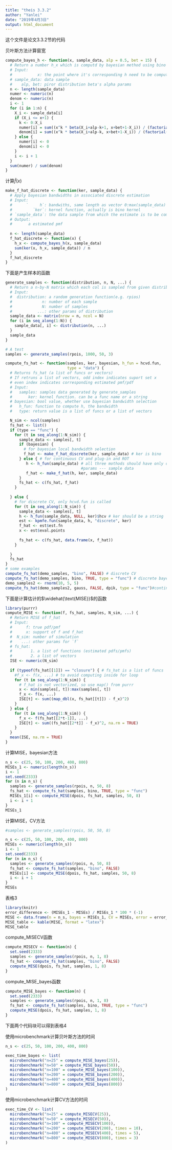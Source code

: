 ```yaml
---
title: "theis 3.3.2"
author: "Yanlei"
date: "2019年4月3日"
output: html_document 
---
```

这个文件是论文3.3.2节的代码


贝叶斯方法计算窗宽
```r
compute_bayes_h <- function(x, sample_data, alp = 0.5, bet = 15) {
  # Return a number h_x which is computd by bayesian method using bino ker
  # Input: 
  #           x: the point where it's corresponding h need to be computed
  # sample_data: data sample
  #    alp, bet: piror distribution beta's alpha params
  n <- length(sample_data)
  numer <- numeric(n)
  denom <- numeric(n)
  i <- 1
  for (i in 1:n) {
    X_i <- sample_data[i]
    if (X_i <= x+1) {
      k <- 0:X_i
      numer[i] = sum((x^k * beta(X_i+alp-k+1, x+bet+1-X_i)) / (factorial(x+1-X_i) * factorial(k) * factorial(X_i-k)))
      denom[i] = sum((x^k * beta(X_i+alp-k, x+bet+1-X_i)) / (factorial(x+1-X_i) * factorial(k) * factorial(X_i-k)))
    } else {
      numer[i] <- 0
      denom[i] <- 0
    }
    i <- i + 1
  }
  sum(numer) / sum(denom)
}

```


计算$\hat{f}(x)$

```r

make_f_hat_discrete <- function(ker, sample_data) {
  # Apply bayesian bandwidths in associated discrete estimation
  # Input: 
  #      `     h`: bandwiths, same length as vector 0:max(sample_data)
  #         `ker`: kernel function, actually is bino kernel
  # `sample_data`: the data sample from which the estimate is to be computed
  # Output:
  #       a estimated pmf
  
  n <- length(sample_data)
  f_hat_discrete <- function(x) {
    h_x <- compute_bayes_h(x, sample_data)
    sum(ker(x, h_x, sample_data)) / n
  }
  f_hat_discrete
}
```


下面是产生样本的函数

```r
generate_samples <- function(distribution, n, N, ...) {
  # Return a n-by-N matrix which each col is sampled from given distribution
  # Input:
  #  distribution: a random generation function(e.g. rpios)
  #             n: number of each sample
  #             N: number of samples
  #           ...: other params of distribution
  sample_data <- matrix(nrow = n, ncol = N)
  for (i in seq_along(1:N)) {
    sample_data[, i] <- distribution(n, ...)
  }
  sample_data
}
```

```r
# A test
samples <- generate_samples(rpois, 1000, 50, 3)
```


```r
compute_fs_hat <- function(samples, ker, bayesian, h_fun = hcvd.fun,
                           type = "data") {
  # Returns fs_hat (a list of funcs or vectors)
  # If retruns a list of vectors, odd index indicates suport set x
  # even index indicates corresponding estimated pmf/pdf
  # Input:
  #   samples: samples data generated by generate_samples
  #       ker: kernel function. can be a func name or a string
  # bayesian: bool value, whether use bayesian bandwidth selection
  #   h_fun: function to compute h, the bandwidth
  #   type: return value is a list of funcs or a list of vectors

  N_sim <- ncol(samples)
  fs_hat <- list()
  if (type == "func") {
    for (t in seq_along(1:N_sim)) {
      sample_data <- samples[, t]
      if (bayesian) {
        # for bayesian local bandwidth selection
        f_hat <- make_f_hat_discrete(ker, sample_data) # ker is bino
      } else { # for continuous CV and plug-in and ROT
         h <- h_fun(sample_data) # all three mothods should have only one
                                 #params --- sample data
         f_hat <- make_f_hat(h, ker, sample_data)
      }
      fs_hat <- c(fs_hat, f_hat)
    }
    
  } else {
    # for discrete CV, only hcvd.fun is called
    for (t in seq_along(1:N_sim)) {
      sample_data <- samples[, t]
      h <- h_fun(sample_data, NULL, ker)$hcv # ker should be a string
      est <- kpmfe.fun(sample_data, h, "discrete", ker)
      f_hat <- est$est.fn 
      x <- est$eval.points
      
      fs_hat <- c(fs_hat, data.frame(x, f_hat))
    }
    
  }
  fs_hat
}
# some examples
compute_fs_hat(demo_samples, "bino", FALSE) # discrete CV
compute_fs_hat(demo_samples, bino, TRUE, type = "func") # discrete bayes
demo_samples2 <- rnorm(10, 5, 5)
compute_fs_hat(demo_samples2, gauss, FALSE, dpik, type = "func")#continuous
```


下面是计算估计的$\widehat{\text{MISE}}$的函数

```r
library(purrr)
compute_MISE <- function(f, fs_hat, samples, N_sim, ...) {
  # Return MISE of f_hat
  # Input: 
  #      f: true pdf/pmf
  #      x: support of f and f_hat
  #  N_sim: number of simulation 
  #    ...: other params for `f`
  # fs_hat: 
  #        1. a list of functions (estimated pdfs/pmfs)
  #        2. a list of vectors
  ISE <- numeric(N_sim)
  
  if (typeof(fs_hat[[1]]) == "closure") { # fs_hat is a list of funcs
    #f_x <- f(x, ...) # to avoid computing inside for loop
    for (t in seq_along(1:N_sim)) {
      # f_hat is not vectorized, so use map() from purrr
      x <- min(samples[, t]):max(samples[, t])
      f_x <- f(x, ...)
      ISE[t] <- sum((map_dbl(x, fs_hat[[t]]) - f_x)^2)
    }
  } else {
    for (t in seq_along(1:N_sim)) {
      f_x <- f(fs_hat[[2*t-1]], ...)
      ISE[t] <- sum((fs_hat[[2*t]] - f_x)^2, na.rm = TRUE)
    }
  }
  mean(ISE, na.rm = TRUE)
}
```

计算MISE，bayesian方法
```r
n_s <- c(25, 50, 100, 200, 400, 800)
MISEs_1 <- numeric(length(n_s))
i <- 1
set.seed(2333)
for (n in n_s) {
  samples <- generate_samples(rpois, n, 50, 8)
  fs_hat <- compute_fs_hat(samples, bino, TRUE, type = "func")
  MISEs_1[i] <- compute_MISE(dpois, fs_hat, samples, 50, 8)
  i <- i + 1
}
MISEs_1
```

计算MISE，CV方法
```r
#samples <- generate_samples(rpois, 50, 50, 8)

n_s <- c(25, 50, 100, 200, 400, 800)
MISEs <- numeric(length(n_s))
i <- 1
set.seed(2333)
for (n in n_s) {
  samples <- generate_samples(rpois, n, 50, 8)
  fs_hat <- compute_fs_hat(samples, "bino", FALSE)
  MISEs[i] <- compute_MISE(dpois, fs_hat, samples, 50, 8)
  i <- i + 1 
}
MISEs
```

表格3
```r
library(knitr)
error_difference <- (MISEs_1 - MISEs) / MISEs_1 * 100 * (-1)
MISE <- data.frame(n = n_s, bayes = MISEs_1, CV = MISEs, error = error_difference)
MISE_table <- kable(MISE, format = "latex")
MISE_table
```

compute_MISECV函数
```r
compute_MISECV <- function(n) {
  set.seed(2333)
  samples <- generate_samples(rpois, n, 1, 8)
  fs_hat <- compute_fs_hat(samples, "bino", FALSE)
  compute_MISE(dpois, fs_hat, samples, 1, 8)
}

```

compute_MISE_bayes函数
```r
compute_MISE_bayes <- function(n) {
  set.seed(2333)
  samples <- generate_samples(rpois, n, 1, 8)
  fs_hat <- compute_fs_hat(samples, bino, TRUE, type = "func")
  compute_MISE(dpois, fs_hat, samples, 1, 8)
}
```

下面两个代码块可以得到表格4

使用microbenchmark计算贝叶斯方法的时间
```r
n_s <- c(25, 50, 100, 200, 400, 800)

exec_time_bayes <- list(
  microbenchmark("n=25" = compute_MISE_bayes(25)),
  microbenchmark("n=50" = compute_MISE_bayes(50)),
  microbenchmark("n=100" = compute_MISE_bayes(100)),
  microbenchmark("n=200" = compute_MISE_bayes(200)),
  microbenchmark("n=400" = compute_MISE_bayes(400)),
  microbenchmark("n=800" = compute_MISE_bayes(800))
)

```

使用microbenchmark计算CV方法的时间
```r
exec_time_CV <- list(
  microbenchmark("n=25" = compute_MISECV(25)),
  microbenchmark("n=50" = compute_MISECV(50)),
  microbenchmark("n=100" = compute_MISECV(100)),
  microbenchmark("n=200" = compute_MISECV(200), times = 10),
  microbenchmark("n=400" = compute_MISECV(400), times = 5),
  microbenchmark("n=800" = compute_MISECV(800), times = 3)
)
```














